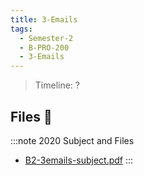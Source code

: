 ```yaml
---
title: 3-Emails
tags:
  - Semester-2
  - B-PRO-200
  - 3-Emails
---
```

> Timeline: ?


## Files 📂

:::note 2020 Subject and Files
- [B2-3emails-subject.pdf](https://github.com/Studio-17/Epitech-Subjects/raw/main/Semester-2/B-PRO-200/3-Emails/B2-3emails-subject.pdf)
:::

